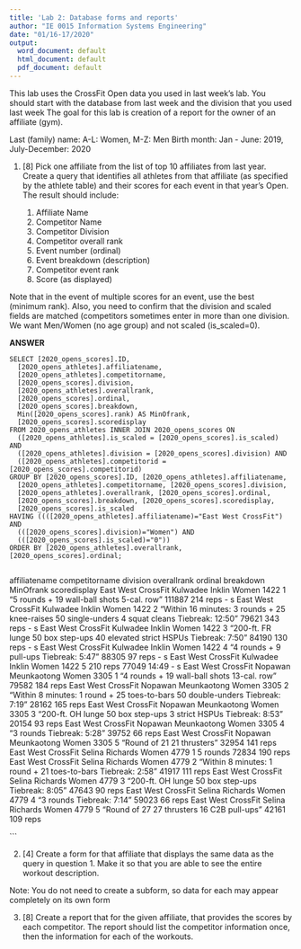 ```yaml
---
title: 'Lab 2: Database forms and reports'
author: "IE 0015 Information Systems Engineering"
date: "01/16-17/2020"
output:
  word_document: default
  html_document: default
  pdf_document: default
---
```



This lab uses the CrossFit Open data you used in last week's lab. You should start with the database from last week and the division that you used last week  The goal for this lab is creation of a report for the owner of an affiliate (gym).

Last (family) name:  A-L: Women,  M-Z: Men
Birth month:  Jan - June:  2019,  July-December: 2020

1. [8] Pick one affiliate from the list of top 10 affiliates from last year.  Create a query that identifies all athletes from that affiliate (as specified by the athlete table) and their scores for each event in that year's Open.  The result should include:

    1. Affiliate Name
    2. Competitor Name
    3. Competitor Division
    4. Competitor overall rank
    5. Event number (ordinal)
    6. Event breakdown (description)
    7. Competitor event rank
    8. Score (as displayed)

Note that in the event of multiple scores for an event, use the best (minimum rank).  Also, you need to confirm that the division and scaled fields are matched (competitors sometimes enter in more than one division.  We want Men/Women (no age group) and not scaled (is_scaled=0).

**ANSWER**
```
SELECT [2020_opens_scores].ID, 
  [2020_opens_athletes].affiliatename, 
  [2020_opens_athletes].competitorname, 
  [2020_opens_scores].division, 
  [2020_opens_athletes].overallrank, 
  [2020_opens_scores].ordinal, 
  [2020_opens_scores].breakdown, 
  Min([2020_opens_scores].rank) AS MinOfrank, 
  [2020_opens_scores].scoredisplay
FROM 2020_opens_athletes INNER JOIN 2020_opens_scores ON 
  ([2020_opens_athletes].is_scaled = [2020_opens_scores].is_scaled) AND
  ([2020_opens_athletes].division = [2020_opens_scores].division) AND
  ([2020_opens_athletes].competitorid = [2020_opens_scores].competitorid)
GROUP BY [2020_opens_scores].ID, [2020_opens_athletes].affiliatename,
  [2020_opens_athletes].competitorname, [2020_opens_scores].division, 
  [2020_opens_athletes].overallrank, [2020_opens_scores].ordinal, 
  [2020_opens_scores].breakdown, [2020_opens_scores].scoredisplay, 
  [2020_opens_scores].is_scaled
HAVING ((([2020_opens_athletes].affiliatename)="East West CrossFit") AND
  (([2020_opens_scores].division)="Women") AND 
  (([2020_opens_scores].is_scaled)="0"))
ORDER BY [2020_opens_athletes].overallrank, [2020_opens_scores].ordinal;


```
affiliatename	competitorname	division	overallrank	ordinal	breakdown	MinOfrank	scoredisplay
East West CrossFit	Kulwadee Inklin	Women	1422	1	"5 rounds +
19 wall-ball shots
5-cal. row
"	111887	214 reps - s
East West CrossFit	Kulwadee Inklin	Women	1422	2	"Within 16 minutes:
3 rounds +
25 knee-raises
50 single-unders
4 squat cleans
Tiebreak: 12:50"	79621	343 reps - s
East West CrossFit	Kulwadee Inklin	Women	1422	3	"200-ft. FR lunge
50 box step-ups
40 elevated strict HSPUs
Tiebreak: 7:50"	84190	130 reps - s
East West CrossFit	Kulwadee Inklin	Women	1422	4	"4 rounds +
9 pull-ups
Tiebreak: 5:47"	88305	97 reps - s
East West CrossFit	Kulwadee Inklin	Women	1422	5	210 reps	77049	14:49 - s
East West CrossFit	Nopawan Meunkaotong	Women	3305	1	"4 rounds +
19 wall-ball shots
13-cal. row
"	79582	184 reps
East West CrossFit	Nopawan Meunkaotong	Women	3305	2	"Within 8 minutes:
1 round +
25 toes-to-bars
50 double-unders
Tiebreak: 7:19"	28162	165 reps
East West CrossFit	Nopawan Meunkaotong	Women	3305	3	"200-ft. OH lunge
50 box step-ups
3 strict HSPUs
Tiebreak: 8:53"	20154	93 reps
East West CrossFit	Nopawan Meunkaotong	Women	3305	4	"3 rounds
Tiebreak: 5:28"	39752	66 reps
East West CrossFit	Nopawan Meunkaotong	Women	3305	5	"Round of 21
21 thrusters
"	32954	141 reps
East West CrossFit	Selina Richards	Women	4779	1	5 rounds	72834	190 reps
East West CrossFit	Selina Richards	Women	4779	2	"Within 8 minutes:
1 round +
21 toes-to-bars
Tiebreak: 2:58"	41917	111 reps
East West CrossFit	Selina Richards	Women	4779	3	"200-ft. OH lunge
50 box step-ups
Tiebreak: 8:05"	47643	90 reps
East West CrossFit	Selina Richards	Women	4779	4	"3 rounds
Tiebreak: 7:14"	59023	66 reps
East West CrossFit	Selina Richards	Women	4779	5	"Round of 27
27 thrusters
16 C2B pull-ups
"	42161	109 reps

```

2. [4] Create a form for that affiliate that displays the same data as the query in question 1.  Make it so that you are able to see the entire workout description.

Note:  You do not need to create a subform, so data for each may appear completely on its own form

3. [8] Create a report that for the given affiliate, that provides the scores by each competitor.  The report should list the competitor information once, then the information for each of the workouts.
